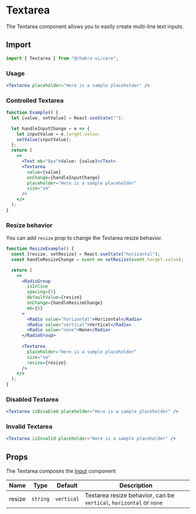 # Textarea

The Textarea component allows you to easily create multi-line text inputs.

## Import

```js
import { Textarea } from "@chakra-ui/core";
```

### Usage

```jsx
<Textarea placeholder="Here is a sample placeholder" />
```

### Controlled Textarea

```jsx
function Example() {
  let [value, setValue] = React.useState("");

  let handleInputChange = e => {
    let inputValue = e.target.value;
    setValue(inputValue);
  };
  return (
    <>
      <Text mb="8px">Value: {value}</Text>
      <Textarea
        value={value}
        onChange={handleInputChange}
        placeholder="Here is a sample placeholder"
        size="sm"
      />
    </>
  );
}
```

### Resize behavior

You can add `resize` prop to change the Textarea resize behavior.

```jsx
function ResizeExample() {
  const [resize, setResize] = React.useState("horizontal");
  const handleResizeChange = event => setResize(event.target.value);

  return (
    <>
      <RadioGroup
        isInline
        spacing={5}
        defaultValue={resize}
        onChange={handleResizeChange}
        mb={6}
      >
        <Radio value="horizontal">Horizontal</Radio>
        <Radio value="vertical">Vertical</Radio>
        <Radio value="none">None</Radio>
      </RadioGroup>
      
      <Textarea
        placeholder="Here is a sample placeholder"
        size="sm"
        resize={resize}
      />
    </>
  );
}
```

### Disabled Textarea

```jsx
<Textarea isDisabled placeholder="Here is a sample placeholder" />
```

### Invalid Textarea

```jsx
<Textarea isInvalid placeholder="Here is a sample placeholder" />
```

## Props

The Textarea composes the [Input](/input) component

| Name             | Type                 | Default    | Description                                                                                                           |
| ---------------- | -------------------- | ---------- | --------------------------------------------------------------------------------------------------------------------- |
| resize           | `string`             | `vertical` | Textarea resize behavior, can be `vertical`, `horizontal` or `none`                                                   |